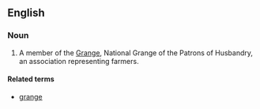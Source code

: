 {{see|Granger}}
==English==
===Noun===
{{en-noun}}
# {{US}} A member of the [[Grange]], National Grange of the Patrons of Husbandry, an association representing farmers.

====Related terms====
*[[grange]]